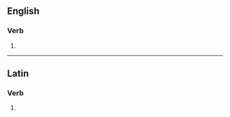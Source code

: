 ==English==

===Verb===
{{head|en|verb form}}

# {{en-third-person singular of|conglobe}}

----

==Latin==

===Verb===
{{la-verb-form|conglobēs}}

# {{inflection of|la|conglobō||2|s|pres|actv|subj}}